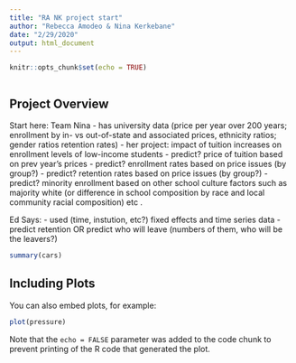 ---
title: "RA NK project start"
author: "Rebecca Amodeo & Nina Kerkebane"
date: "2/29/2020"
output: html_document
---

```{r setup, include=FALSE}
knitr::opts_chunk$set(echo = TRUE)



```

## Project Overview
 Start here:
Team Nina
  - has university data (price per year over 200 years; enrollment by in- vs out-of-state and associated prices, ethnicity ratios; gender ratios retention rates)
  - her project: impact of tuition increases on enrollment levels of low-income students
  - predict? price of tuition based on prev year's prices
  - predict? enrollment rates based on price issues (by group?)
  - predict? retention rates based on price issues (by group?)
  - predict? minority enrollment based on other school culture factors such as majority white (or difference in school composition by race and local community racial composition) etc .

Ed Says:
  - used (time, instution, etc?) fixed effects and time series data 
  - predict retention OR predict who will leave (numbers of them, who will be the leavers?)


```{r cars}
summary(cars)
```

## Including Plots

You can also embed plots, for example:

```{r pressure, echo=FALSE}
plot(pressure)
```

Note that the `echo = FALSE` parameter was added to the code chunk to prevent printing of the R code that generated the plot.
